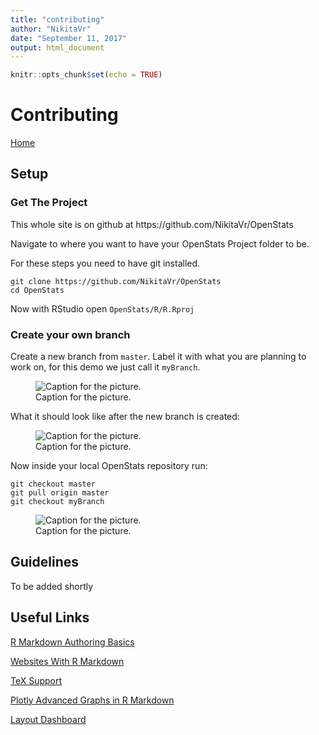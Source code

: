 ```yaml
---
title: "contributing"
author: "NikitaVr"
date: "September 11, 2017"
output: html_document
---
```


```r
knitr::opts_chunk$set(echo = TRUE)
```

# Contributing

[Home](index.html)

## Setup

### Get The Project

This whole site is on github at https://github.com/NikitaVr/OpenStats

Navigate to where you want to have your OpenStats Project folder to be.

For these steps you need to have git installed.

```
git clone https://github.com/NikitaVr/OpenStats
cd OpenStats
```

Now with RStudio open `OpenStats/R/R.Rproj`

### Create your own branch

Create a new branch from `master`. Label it with what you are planning to work on, for this demo we just call it `myBranch`.

![Caption for the picture.](createNewBranch.png)

What it should look like after the new branch is created: 

![Caption for the picture.](newBranchCreated.png)

Now inside your local OpenStats repository run:

```
git checkout master
git pull origin master
git checkout myBranch
```

![Caption for the picture.](checkoutNewBranchCmd.png)

## Guidelines

To be added shortly

## Useful Links

[R Markdown Authoring Basics](http://rmarkdown.rstudio.com/authoring_basics.html)

[Websites With R Markdown](http://rmarkdown.rstudio.com/rmarkdown_websites.html)

[TeX Support](http://rmarkdown.rstudio.com/authoring_pandoc_markdown.html#math)

[Plotly Advanced Graphs in R Markdown](https://plot.ly/r/knitr/)

[Layout Dashboard](http://rmarkdown.rstudio.com/flexdashboard/layouts.html)